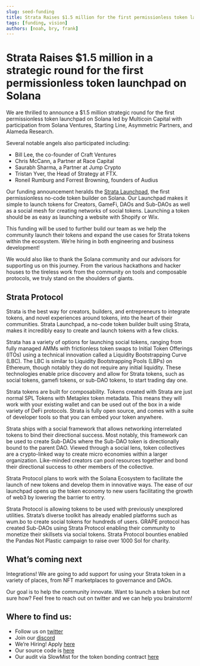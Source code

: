 ```yaml
---
slug: seed-funding
title: Strata Raises $1.5 million for the first permissionless token launchpad on Solana
tags: [funding, vision]
authors: [noah, bry, frank]
---
```


# Strata Raises $1.5 million in a strategic round for the first permissionless token launchpad on Solana

We are thrilled to announce a $1.5 million strategic round for the first permissionless token launchpad on Solana led by Multicoin Capital with participation from Solana Ventures, Starting Line, Asymmetric Partners, and Alameda Research.
 
Several notable angels also participated including:

 * Bill Lee, the co-founder of Craft Ventures
 * Chris McCann, a Partner at Race Capital
 * Saurabh Sharma, a Partner at Jump Crypto
 * Tristan Yver, the Head of Strategy at FTX.
 * Roneil Rumburg and Forrest Browning, founders of Audius

Our funding announcement heralds the [Strata Launchpad](https://app.strataprotocol.com), the first permissionless no-code token builder on Solana. Our Launchpad makes it simple to launch tokens for Creators, GameFi, DAOs and Sub-DAOs as well as a social mesh for creating networks of social tokens. Launching a token should be as easy as launching a website with Shopify or Wix. 

This funding will be used to further build our team as we help the community launch their tokens and expand the use cases for Strata tokens within the ecosystem. We’re hiring in both engineering and business development!

We would also like to thank the Solana community and our advisors for supporting us on this journey.  From the various hackathons and hacker houses to the tireless work from the community on tools and composable protocols, we truly stand on the shoulders of giants.

## Strata Protocol

Strata is the best way for creators, builders, and entrepreneurs to integrate tokens, and novel experiences around tokens, into the heart of their communities. Strata Launchpad, a no-code token builder built using Strata, makes it incredibly easy to create and launch tokens with a few clicks.

Strata has a variety of options for launching social tokens, ranging from fully managed AMMs with frictionless token swaps to Initial Token Offerings (ITOs) using a technical innovation called a Liquidity Bootstrapping Curve (LBC). The LBC is similar to Liquidity Bootstrapping Pools (LBPs) on Ethereum, though notably they do not require any initial liquidity. These technologies enable price discovery and allow for Strata tokens, such as social tokens, gamefi tokens, or sub-DAO tokens, to start trading day one. 

Strata tokens are built for composability. Tokens created with Strata are just normal SPL Tokens with Metaplex token metadata. This means they will work with your existing wallet and can be used out of the box in a wide variety of DeFi protocols. Strata is fully open source, and comes with a suite of developer tools so that you can embed your token anywhere.

Strata ships with a social framework that allows networking interrelated tokens to bind their directional success. Most notably, this framework can be used to create Sub-DAOs where the Sub-DAO token is directionally bound to the parent DAO. Viewed through a social lens, token collectives are a crypto-linked way to create micro economies within a larger organization. Like-minded creators can pool resources together and bond their directional success to other members of the collective.
 
Strata Protocol plans to work with the Solana Ecosystem to facilitate the launch of new tokens and develop them in innovative ways. The ease of our launchpad opens up the token economy to new users facilitating the growth of web3 by lowering the barrier to entry.

Strata Protocol is allowing tokens to be used with previously unexplored utilities. Strata’s diverse toolkit has already enabled platforms such as wum.bo to create social tokens for hundreds of users. GRAPE protocol has created Sub-DAOs using Strata Protocol enabling their community to monetize their skillsets via social tokens. Strata Protocol bounties enabled the Pandas Not Plastic campaign to raise over 1000 Sol for charity. 

## What’s coming next

Integrations! We are going to add support for using your Strata token in a variety of places, from NFT marketplaces to governance and DAOs. 
 
Our goal is to help the community innovate. Want to launch a token but not sure how? Feel free to reach out on twitter and we can help you brainstorm!


## Where to find us:

  * Follow us on [twitter](https://twitter.com/StrataProtocol)
  * Join our [discord](https://discord.gg/XQhCFg77WM)
  * We’re Hiring! Apply [here](https://forms.monday.com/forms/9016285334ffbfb43663341a0da9c2ce?r=use1)
  * Our source code is [here](https://github.com/StrataFoundation/strata)
  * Our audit via SlowMist for the token bonding contract [here](https://www.slowmist.com/en/security-audit-certificate.html?id=94c3d08b11294b00c81e5e0e1799a89ae66d74f16a3026af5e87168df1c835cd)
